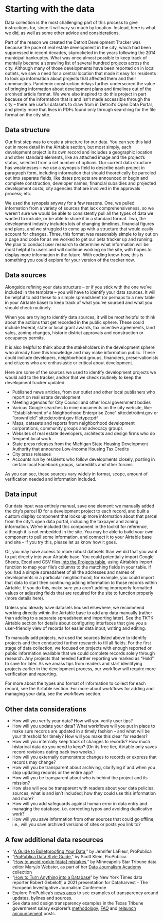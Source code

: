 
# Starting with the data
Data collection is the most challenging part of this process to give instructions for, since it will vary so much by location. Instead, here is what we did, as well as some other advice and considerations. 

Part of the reason we created the Detroit Development Tracker was because the pace of real estate development in the city, which had been suppressed in recent decades, skyrocketed in the years following the 2014 municipal bankruptcy. What was once almost possible to keep track of mentally became a sprawling list of several hundred projects across the city. Although many of those developments have been reported on in local outlets, we saw a need for a central location that made it easy for residents to look up information about projects that affected them and their communities. Pandemic construction delays further underscored the value of bringing information about development plans and timelines out of the archived article format. We were also inspired to do this project in part because of the information that is and isn’t made accessible through the city – there are useful datasets to draw from in Detroit’s Open Data Portal, and plenty more that lives in PDFs found only through searching for the file format on the city site. 


## Data structure

Our first step was to create a structure for our data. You can see this laid out in more detail in the Airtable section, but most simply, each development project is its own record and includes a geographic location and other standard elements, like an attached image and the project’s status, selected from a set number of options. Our current data structure has weaknesses – we use a synopsis field to describe each project in paragraph form, including information that should theoretically be parceled out into separate fields, like dates projects are announced or begin and complete construction; developer names; financial subsidies and projected development costs; city agencies that are involved in the approvals process; etc. 

We used the synopsis anyway for a few reasons. One, we pulled information from a variety of sources that lack comprehensiveness, so we weren’t sure we would be able to consistently pull all the types of data we wanted to include, or be able to share it in a standard format. Two, the development industry includes lots of changing timelines, financial figures and plans, and we struggled to come up with a structure that would easily account for changes. Three, this format was reasonably simple to lay out on a page and code for as we worked to get our beta tracker up and running. We plan to conduct user research to determine what information will be most helpful to users and will continue working on the site, with hopes to display more information in the future. With coding know-how, this is something you could explore for your version of the tracker now. 


## Data sources

Alongside refining your data structure – or if you stick with the one we’ve included in the template – you will have to identify your data sources. It will be helpful to add these to a simple spreadsheet (or perhaps to a new table in your Airtable base) to keep track of what you’ve sourced and what you should check routinely. 

When you are trying to identify data sources, it will be most helpful to think about the actions that get recorded in the public sphere. These could include federal, state or local grant awards, tax incentive agreements, land sales, zoning changes, historic district approvals and construction or occupancy permits.

It is also helpful to think about the stakeholders in the development sphere who already have this knowledge and may make information public. These could include developers, neighborhood groups, financiers, preservationists and citizens who are enthusiastic or critical about development. 

Here are some of the sources we used to identify development projects we would add to the tracker, and/or that we check routinely to keep the development tracker updated: 



* Published news articles, from our outlet and other local publishers who report on real estate development
* Meeting agendas for City Council and other local government bodies
* Various Google searches to mine documents on the city website, like: "Establishment of a Neighborhood Enterprise Zone" site:detroitmi.gov or "brownfield" site:detroitmi.gov filetype:pdf
* Maps, datasets and reports from neighborhood development corporations, community groups and advocacy groups
* Websites of real estate developers, architects and design firms who do frequent local work
* State press releases from the Michigan State Housing Development Authority that announce Low-Income Housing Tax Credits
* City press releases 
* Accounts run by residents who follow developments closely, posting in certain local Facebook groups, subreddits and other forums

As you can see, these sources vary widely in format, scope, amount of verification needed and  information included. 


## Data input

Our data input was entirely manual, save one element: we manually added the city’s parcel ID for a development project to each record, and built a custom display component that looks up more information about that parcel from the city’s open data portal, including the taxpayer and zoning information. We’ve included this component in the toolkit for reference, although it is not embedded in the site. You may be able to build your own component to pull some information, and connect it to your Airtable base and site – if you try this, please let us know how it goes. 

Or, you may have access to more robust datasets than we did that you want to put directly into your Airtable base. You could potentially import Google Sheets, Excel and CSV files [into the Projects table](https://support.airtable.com/hc/en-us/sections/200928025-Importing-and-adding-data), using Airtable’s import function to map your file’s columns to the matching fields in your table. If you had a simple spreadsheet of all the addresses and names of developments in a particular neighborhood, for example, you could import that data to start then continuing adding information to those records within Airtable. If you do this, make sure you aren’t adding improperly formatted values or adjusting fields that are required for the site to function properly (more details here). 

Unless you already have datasets housed elsewhere, we recommend working directly within the Airtable base to add any data manually (rather than adding to a separate spreadsheet and importing later). See the TKTK Airtable section for details about configuring interfaces that give you a user-friendly view of records for easier data input, writing and editing.  

To manually add projects, we used the sources listed above to identify projects and then conducted further research to fill all fields. For the first stage of data collection, we focused on projects with enough reported or public information available that we could complete records solely through research. Any projects that needed further reporting we marked as “Hold” to save for later. As we amass tips from readers and start identifying projects earlier in the development process, our workflow will require more verification and reporting. 

For more about the types and format of information to collect for each record, see the Airtable section. For more about workflows for adding and managing your data, see the workflows section. 


## Other data considerations 



* How will you verify your data? How will you verify user tips? 
* How will you update your data? What workflows will you put in place to make sure records are updated in a timely fashion – and what will be your threshold for timely? How will you make this clear for readers?
* How will you internally keep track of changes to records? How much historical data do you need to keep? (On its free tier, Airtable only saves record revisions dating back two weeks.)
* How will you externally demonstrate changes to records or express that records may change?
* How will you be transparent about archiving, clarifying if and when you stop updating records or the entire app? 
* How will you be transparent about who is behind the project and its mission?
* How else will you be transparent with readers about your data policies, sources, what is and isn’t included; how they could use this information and more?
* How will you add safeguards against human error in data entry and managing the database, i.e. correcting typos and avoiding duplicative work?
* How will you save information from other sources that could go offline, i.e., will you save archived versions of sites or posts you link to?


## A few additional data resources



* “[A Guide to Bulletproofing Your Data](https://github.com/propublica/guides/blob/master/data-bulletproofing.md),” by Jennifer LaFleur, ProPublica
* “[ProPublica Data Style Guide](https://github.com/propublica/guides/blob/master/news-apps.md),” by Scott Klein, ProPublica
* “[How to avoid rookie [data] mistakes](https://docs.google.com/document/d/163ym9Iy4XRPz9FpRGCRhPijzFsbsvndJcGpjJI9g_AA/edit),” by Minneapolis Star Tribune data editor MaryJo Webster, as part of her [Data Journalism Academy](https://sites.google.com/view/mj-basic-data-academy/home?authuser=0) collection
* “[How to Turn Anything into a Database](https://dataharvest.eu/wp-content/uploads/2021/05/Rob-Gebeloff.pdf)” by New York Times data reporter Robert Gebeloff, a 2021 presentation for Dataharvest - The European Investigative Journalism Conference
* Explore ProPublica’s [news apps](https://www.propublica.org/newsapps/) to see examples of transparency around updates, bylines and sources. 
* See data and design transparency examples in the Texas Tribune government salary explorer’s [methodology](https://salaries.texastribune.org/about/?_ga=2.1214513.1065584702.1647208049-1784223172.1641491379), [FAQ](https://salaries.texastribune.org/faq/?_ga=2.1214513.1065584702.1647208049-1784223172.1641491379) and [relaunch announcement](https://www.texastribune.org/2020/05/20/texas-tribune-salaries-database/) posts. 
<TableOfContents index={4} />
